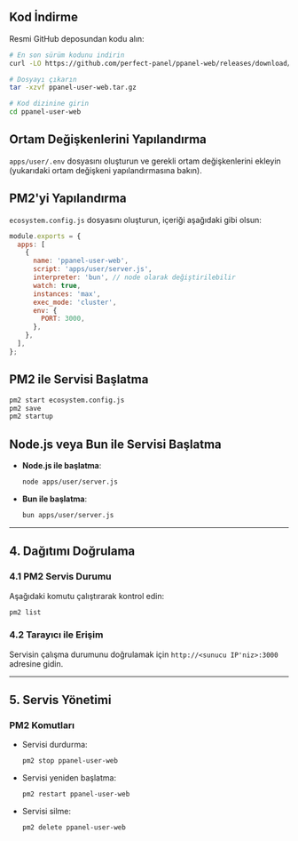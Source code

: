 ## Kod İndirme

Resmi GitHub deposundan kodu alın:

```bash
# En son sürüm kodunu indirin
curl -LO https://github.com/perfect-panel/ppanel-web/releases/download/v1.0.0/ppanel-user-web.tar.gz

# Dosyayı çıkarın
tar -xzvf ppanel-user-web.tar.gz

# Kod dizinine girin
cd ppanel-user-web
```

## Ortam Değişkenlerini Yapılandırma

`apps/user/.env` dosyasını oluşturun ve gerekli ortam değişkenlerini ekleyin (yukarıdaki ortam değişkeni yapılandırmasına bakın).

## PM2'yi Yapılandırma

`ecosystem.config.js` dosyasını oluşturun, içeriği aşağıdaki gibi olsun:

```javascript
module.exports = {
  apps: [
    {
      name: 'ppanel-user-web',
      script: 'apps/user/server.js',
      interpreter: 'bun', // node olarak değiştirilebilir
      watch: true,
      instances: 'max',
      exec_mode: 'cluster',
      env: {
        PORT: 3000,
      },
    },
  ],
};
```

## PM2 ile Servisi Başlatma

```bash
pm2 start ecosystem.config.js
pm2 save
pm2 startup
```

## Node.js veya Bun ile Servisi Başlatma

- **Node.js ile başlatma**:

  ```bash
  node apps/user/server.js
  ```

- **Bun ile başlatma**:

  ```bash
  bun apps/user/server.js
  ```

---

## **4. Dağıtımı Doğrulama**

### **4.1 PM2 Servis Durumu**

Aşağıdaki komutu çalıştırarak kontrol edin:

```bash
pm2 list
```

### **4.2 Tarayıcı ile Erişim**

Servisin çalışma durumunu doğrulamak için `http://<sunucu IP'niz>:3000` adresine gidin.

---

## **5. Servis Yönetimi**

### **PM2 Komutları**

- Servisi durdurma:

  ```bash
  pm2 stop ppanel-user-web
  ```

- Servisi yeniden başlatma:

  ```bash
  pm2 restart ppanel-user-web
  ```

- Servisi silme:

  ```bash
  pm2 delete ppanel-user-web
  ```



<Giscus />
